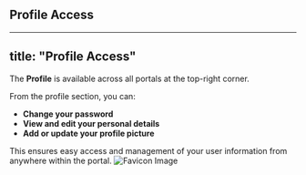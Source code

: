 ## Profile Access

---

## title: "Profile Access"

The **Profile** is available across all portals at the top-right corner.

From the profile section, you can:

- **Change your password**
- **View and edit your personal details**
- **Add or update your profile picture**

This ensures easy access and management of your user information from anywhere within the portal.
![Favicon Image](/images/profile1.png)
